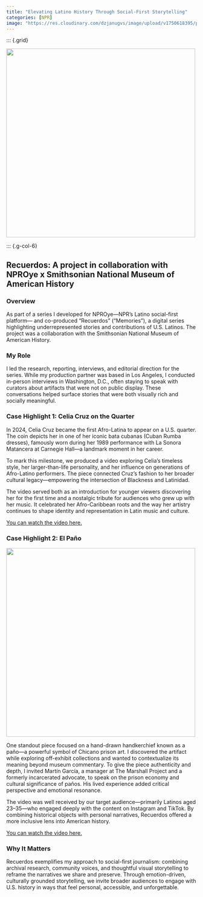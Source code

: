 ```yaml
---
title: "Elevating Latino History Through Social-First Storytelling"
categories: [NPR]
image: "https://res.cloudinary.com/dzjanugvs/image/upload/v1750618395/presenting_celia_cruz_by_alexis_rodriguez-duarte_in_collaboration_with_tico_torres_copy_lwq5kt.jpg"
---
```


::: {.grid}

::: {.g-col-6}

![](https://res.cloudinary.com/dzjanugvs/image/upload/v1750618395/presenting_celia_cruz_by_alexis_rodriguez-duarte_in_collaboration_with_tico_torres_copy_lwq5kt.jpg){width=500}


:::

::: {.g-col-6}

## Recuerdos: A project in collaboration with NPROye x Smithsonian National Museum of American History

### Overview

As part of a series I developed for NPROye—NPR's Latino social-first platform— and co-produced “Recuerdos” (“Memories”), a digital series highlighting underrepresented stories and contributions of U.S. Latinos. The project was a collaboration with the Smithsonian National Museum of American History.

### My Role

I led the research, reporting, interviews, and editorial direction for the series. While my production partner was based in Los Angeles, I conducted in-person interviews in Washington, D.C., often staying to speak with curators about artifacts that were not on public display. These conversations helped surface stories that were both visually rich and socially meaningful.

### Case Highlight 1: Celia Cruz on the Quarter
In 2024, Celia Cruz became the first Afro-Latina to appear on a U.S. quarter. The coin depicts her in one of her iconic bata cubanas (Cuban Rumba dresses), famously worn during her 1989 performance with La Sonora Matancera at Carnegie Hall—a landmark moment in her career.

To mark this milestone, we produced a video exploring Celia’s timeless style, her larger-than-life personality, and her influence on generations of Afro-Latino performers. The piece connected Cruz’s fashion to her broader cultural legacy—empowering the intersection of Blackness and Latinidad.

The video served both as an introduction for younger viewers discovering her for the first time and a nostalgic tribute for audiences who grew up with her music. It celebrated her Afro-Caribbean roots and the way her artistry continues to shape identity and representation in Latin music and culture.

[You can watch the video here. ](https://www.instagram.com/reel/DD0OplvTqqx/) 

### Case Highlight 2: El Paño

![](https://res.cloudinary.com/dzjanugvs/image/upload/v1750618927/NMAH-AHB2011q40214_lo91nx.jpg ){width=500}


One standout piece focused on a hand-drawn handkerchief known as a paño—a powerful symbol of Chicano prison art. I discovered the artifact while exploring off-exhibit collections and wanted to contextualize its meaning beyond museum commentary. To give the piece authenticity and depth, I invited Martín García, a manager at The Marshall Project and a formerly incarcerated advocate, to speak on the prison economy and cultural significance of paños. His lived experience added critical perspective and emotional resonance.

The video was well received by our target audience—primarily Latinos aged 23–35—who engaged deeply with the content on Instagram and TikTok. By combining historical objects with personal narratives, Recuerdos offered a more inclusive lens into American history.

[You can watch the video here.](https://www.instagram.com/reel/C-vW-qJv7pe/) 


### Why It Matters
Recuerdos exemplifies my approach to social-first journalism: combining archival research, community voices, and thoughtful visual storytelling to reframe the narratives we share and preserve. Through emotion-driven, culturally grounded storytelling, we invite broader audiences to engage with U.S. history in ways that feel personal, accessible, and unforgettable.